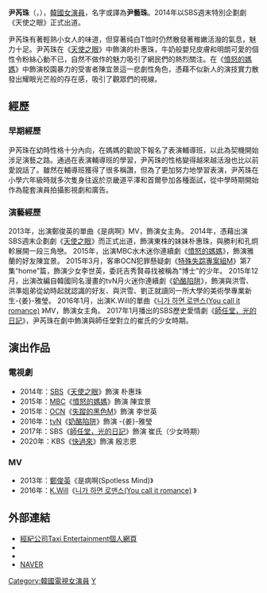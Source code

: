{{藝人
| 姓名 = 尹芮珠
| 本名 = 尹郳珠
| 類型 = 女演員
| 圖片 =
| 圖片簡介 = 
| 圖片尺寸 =
| 外文名 = 윤예주
| 外文 = ko
| 羅馬拼音 = Yoon Ye Joo
| 綽號 = 
| 出生日期 = {{birth_date_and_age|1995|4|23}}
| 出生地點 = {{KOR}}[[京畿道|京畿道]][[平澤市|平澤市]]
| 國籍 = {{KOR}}
| 語言 = [[韓語|韓語]]
| 教育程度 = 
| 職業 = [[演員|演員]]
| 活躍年代 = 2014年-至今
| 出道日期 = 2014年
| 出道作 = [[天使之眼|天使之眼]]
| 代表作 = 
| 經紀公司 = Taxi Entertainment
}}

'''尹芮珠'''（{{lang-ko|윤예주}}，{{bd|1995年|4月23日}}），[[韓國|韓國]][[演員|女演員]]，名字或譯為'''尹藝珠'''。2014年以SBS週末特別企劃劇《天使之眼》正式出道。

尹芮珠有著輕熟小女人的味道，但穿著纯白T恤时仍然散發著稚嫩活潑的氣息，魅力十足。尹芮珠在《[[天使之眼|天使之眼]]》中飾演的朴惠珠，牛奶般嬰兒皮膚和明朗可愛的個性令粉絲心動不已，自然不做作的魅力吸引了網民們的熱烈關注。在《[[憤怒的媽媽|憤怒的媽媽]]》中飾演校園暴力的受害者陳宜景這一悲劇性角色，憑藉不似新人的演技實力散發出耀眼光芒般的存在感，吸引了觀眾們的視線。

== 經歷 ==
=== 早期經歷 ===
尹芮珠在幼時性格十分內向，在媽媽的勸說下報名了表演輔導班，以此為契機開始涉足演藝之路。通過在表演輔導班的學習，尹芮珠的性格變得越來越活潑也比以前愛說話了。雖然在輔導班獲得了很多稱讚，但為了更加努力地學習表演，尹芮珠在小學六年級時就多次隻身往返於京畿道平澤和首爾參加各種面試，從中學時期開始作為龍套演員拍攝影視劇和廣告。
=== 演藝經歷 ===
2013年，出演鄭俊英的單曲《是病啊》MV，飾演女主角。
2014年，憑藉出演SBS週末企劃劇《[[天使之眼|天使之眼]]》而正式出道，飾演東株的妹妹朴惠珠，與勝利和孔炯軫展開一段三角戀。
2015年，出演MBC水木迷你連續劇《[[憤怒的媽媽|憤怒的媽媽]]》，飾演雅蘭的好友陳宜景。
2015年3月，客串OCN犯罪懸疑劇《[[特殊失踪專案組M|特殊失踪專案組M]]》第7集“home”篇，飾演少女李世英，委託吉秀賢尋找被稱為“博士”的少年。 
2015年12月，出演改編自韓國同名漫畫的tvN月火迷你連續劇《[[奶酪陷阱|奶酪陷阱]]》，飾演與洪雪、洪準姐弟從幼時起就認識的好友、與洪雪、​​劉正就讀同一所大學的美術學專業新生-{姜}-雅瑩。 2016年1月，出演K.Will的單曲《[https://www.youtube.com/watch?v=FKIJV1Uu24Y 니가 하면 로맨스(You call it romance)] {{Wayback|url=https://www.youtube.com/watch?v=FKIJV1Uu24Y |date=20160106195822 }}》MV，飾演女主角。 
2017年1月播出的SBS歷史愛情劇《[[師任堂，光的日記|師任堂，光的日記]]》，尹芮珠在劇中飾演與師任堂對立的崔氏的少女時期。

== 演出作品 ==
=== 電視劇 ===
* 2014年：[[SBS_(韓國)|SBS]]《[[天使之眼|天使之眼]]》飾演 朴惠珠
* 2015年：[[文化廣播_(韓國)|MBC]]《[[憤怒的媽媽|憤怒的媽媽]]》飾演 陳宜景
* 2015年：[[OCN|OCN]]《[[失蹤的黑色M|失蹤的黑色M]]》飾演 李世英
* 2016年：[[tvN|tvN]]《[[奶酪陷阱|奶酪陷阱]]》飾演 -{姜}-雅瑩
* 2017年：SBS《[[師任堂，光的日記|師任堂，光的日記]]》飾演 崔氏（少女時期）
* 2020年：KBS《[[快過來|快過來]]》飾演 殷志恩

=== MV ===
* 2013年：[[鄭俊英|鄭俊英]]《是病啊(Spotless Mind)》
* 2016年：[[K.Will|K.Will]]《[https://www.youtube.com/watch?v=FKIJV1Uu24Y 니가 하면 로맨스(You call it romance)] {{Wayback|url=https://www.youtube.com/watch?v=FKIJV1Uu24Y |date=20160106195822 }}》

== 外部連結 ==
*[http://www.taxient.com/?module=Goods&action=SiteGoods&sMode=VIEW_FORM&sCurrSortCd=001&iGoodsCd=21&CurrentPage=1&a=1 經紀公司Taxi Entertainment個人網頁]{{ko}}
*{{twitter|yejoo423}}{{ko}}
*{{Instagram|yj04.23}}{{ko}}
*[http://people.search.naver.com/search.naver?where=nexearch&sm=tab_ppn&query=%EC%9C%A4%EC%98%88%EC%A3%BC&os=1885028&ie=utf8&key=PeopleService NAVER] {{Wayback|url=http://people.search.naver.com/search.naver?where=nexearch&sm=tab_ppn&query=%EC%9C%A4%EC%98%88%EC%A3%BC&os=1885028&ie=utf8&key=PeopleService |date=20160304113945 }}{{ko}}

{{DEFAULTSORT: Yoon Ye Joo}}
[[Category:韓國電視女演員|Category:韓國電視女演員]]
[[Category:尹姓|Y]]